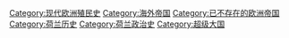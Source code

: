 [[Category:现代欧洲殖民史|Category:现代欧洲殖民史]]
[[Category:海外帝国|Category:海外帝国]]
[[Category:已不存在的欧洲帝国|Category:已不存在的欧洲帝国]]
[[Category:荷兰历史|Category:荷兰历史]]
[[Category:荷兰政治史|Category:荷兰政治史]]
[[Category:超级大国|Category:超级大国]]